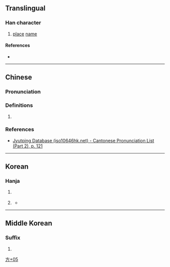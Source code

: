 {{character info}}
==Translingual==

===Han character===
{{Han char|rn=70|rad=方|as=05|sn=9|four=|canj=YSIF|ids=⿰方厼}}

# [[place]] [[name]]

====References====
* {{Han ref|kx=0482.101|dj=0844.060|hdz=32177.011|uh=65C0|ud=26048}}

----

==Chinese==
{{zh-forms}}

===Pronunciation===
{{zh-pron
|m=mèi
|c=ji5
}}

===Definitions===

# {{rfdef|yue|sort=方05}}

===References===
* [http://www.iso10646hk.net/jp/document/download.jsp Jyutping Database (iso10646hk.net) - Cantonese Pronunciation List (Part 2), p. 121]

----

==Korean==

===Hanja===
{{ko-hanja|며}}

# {{lb|ko|historical}} {{n-g|An element in [[placename]]s.}}
# {{lb|ko|historical}} {{surname|ko}}
#* {{quote-book|1=zh|year=1908|title=증보문헌비고(增補文獻備考)|volume_plain=Volume 53; 졔계고 (帝系考)|entry=附氏族|url=|page=|text=[[鎮川]]'''旀'''[[氏]]，[[文川]][[𨳈]][[氏]]，[[右]][[兩]][[姓]]，[[韻書]][[未詳]]。|translation=The Jincheon {{lang|zh|旀}} clan; the Muncheon {{lang|zh|𨳈}} clan; the two surnames to the left are not found in rime dictionaries.}}

----

==Middle Korean==

===Suffix===
{{head|okm|suffix|tr=-mye}}

# {{alternative spelling of|okm|㢱}}

[[Category:Korean-only CJKV Characters|方+05]]